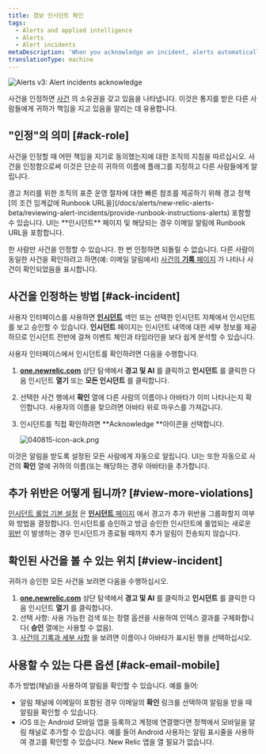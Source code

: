 ```yaml
---
title: 경보 인시던트 확인
tags:
  - Alerts and applied intelligence
  - Alerts
  - Alert incidents
metaDescription: 'When you acknowledge an incident, alerts automatically notifies others in the channel.'
translationType: machine
---
```




<img
  title="Alerts v3: Alert incidents acknowledge"
  alt="Alerts v3: Alert incidents acknowledge"
  src={img0AlertsV3AlertIncidentsAcknowledge}
/>

사건을 인정하면 [사건](/docs/alerts/new-relic-alerts/getting-started/new-relic-alerts-concepts-workflow#terminology) 의 소유권을 갖고 있음을 나타냅니다. 이것은 통지를 받은 다른 사람들에게 귀하가 책임을 지고 있음을 알리는 데 유용합니다.

## "인정"의 의미 [#ack-role]

사건을 인정할 때 어떤 책임을 지기로 동의했는지에 대한 조직의 지침을 따르십시오. 사건을 인정함으로써 이것은 단순히 귀하의 이름에 플래그를 지정하고 다른 사람들에게 알립니다.

<Callout variant="tip">
  경고 처리를 위한 조직의 표준 운영 절차에 대한 빠른 참조를 제공하기 위해 경고 정책 [의 조건 임계값에 Runbook URL을](/docs/alerts/new-relic-alerts-beta/reviewing-alert-incidents/provide-runbook-instructions-alerts) 포함할 수 있습니다. UI는 **인시던트** 페이지 및 해당되는 경우 이메일 알림에 Runbook URL을 포함합니다.
</Callout>

한 사람만 사건을 인정할 수 있습니다. 한 번 인정하면 되돌릴 수 없습니다. 다른 사람이 동일한 사건을 확인하려고 하면(예: 이메일 알림에서) [사건의 **기록** 페이지](/docs/alerts/new-relic-alerts-beta/reviewing-alert-incidents/view-incident-dashboard-details#view-violations) 가 나타나 사건이 확인되었음을 표시합니다.

## 사건을 인정하는 방법 [#ack-incident]

사용자 인터페이스를 사용하면 [**인시던트**](/docs/alerts/new-relic-alerts-beta/reviewing-alert-incidents/explore-incident-history) 색인 또는 선택한 인시던트 자체에서 인시던트를 보고 승인할 수 있습니다. **인시던트** 페이지는 인시던트 내역에 대한 세부 정보를 제공하므로 인시던트 전반에 걸쳐 이벤트 체인과 타임라인을 보다 쉽게 분석할 수 있습니다.

사용자 인터페이스에서 인시던트를 확인하려면 다음을 수행합니다.

1. **[one.newrelic.com](https://one.newrelic.com/ "링크가 새 창에서 열립니다.")** 상단 탐색에서 **경고 및 AI** 를 클릭하고 **인시던트** 를 클릭한 다음 인시던트 **열기** 또는 **모든 인시던트** 를 클릭합니다.

2. 선택한 사건 행에서 **확인** 열에 다른 사람의 이름이나 아바타가 이미 나타나는지 확인합니다. 사용자의 이름을 찾으려면 아바타 위로 마우스를 가져갑니다.

3. 인시던트를 직접 확인하려면 **Acknowledge **아이콘을 선택합니다.

   <img title="Alerts v3: alert icons" alt="040815-icon-ack.png" src={img1040815IconAckpng}/>

이것은 알림을 받도록 설정된 모든 사람에게 자동으로 알립니다. UI는 또한 자동으로 사건의 **확인** 열에 귀하의 이름(또는 해당하는 경우 아바타)을 추가합니다.

## 추가 위반은 어떻게 됩니까? [#view-more-violations]

[인시던트 롤업 기본 설정](/docs/alerts/new-relic-alerts-beta/reviewing-alert-incidents/specify-when-new-relic-creates-incidents) 은 [**인시던트** 페이지](/docs/alerts/new-relic-alerts-beta/reviewing-alert-incidents/explore-incident-history) 에서 경고가 추가 위반을 그룹화할지 여부와 방법을 결정합니다. 인시던트를 승인하고 방금 승인한 인시던트에 롤업되는 새로운 [위반](/docs/using-new-relic/welcome-new-relic/get-started/glossary#alert-violation) 이 발생하는 경우 인시던트가 종료될 때까지 추가 알림이 전송되지 않습니다.

## 확인된 사건을 볼 수 있는 위치 [#view-incident]

귀하가 승인한 모든 사건을 보려면 다음을 수행하십시오.

1. **[one.newrelic.com](https://one.newrelic.com/ "링크가 새 창에서 열립니다.")** 상단 탐색에서 **경고 및 AI** 를 클릭하고 **인시던트** 를 클릭한 다음 인시던트 **열기** 를 클릭합니다.
2. 선택 사항: 사용 가능한 검색 또는 정렬 옵션을 사용하여 인덱스 결과를 구체화합니다( **승인** 열에는 사용할 수 없음).
3. [사건의 기록과 세부 사항](/docs/alerts/new-relic-alerts-beta/reviewing-alert-incidents/explore-incident-history) 을 보려면 이름이나 아바타가 표시된 행을 선택하십시오.

## 사용할 수 있는 다른 옵션 [#ack-email-mobile]

추가 방법(채널)을 사용하여 알림을 확인할 수 있습니다. 예를 들어:

* 알림 채널에 이메일이 포함된 경우 이메일의 **확인** 링크를 선택하여 알림을 받을 때 알림을 확인할 수 있습니다.
* iOS 또는 Android 모바일 앱을 등록하고 계정에 연결했다면 정책에서 모바일을 알림 채널로 추가할 수 있습니다. 예를 들어 Android 사용자는 알림 표시줄을 사용하여 경고를 확인할 수 있습니다. New Relic 앱을 열 필요가 없습니다.